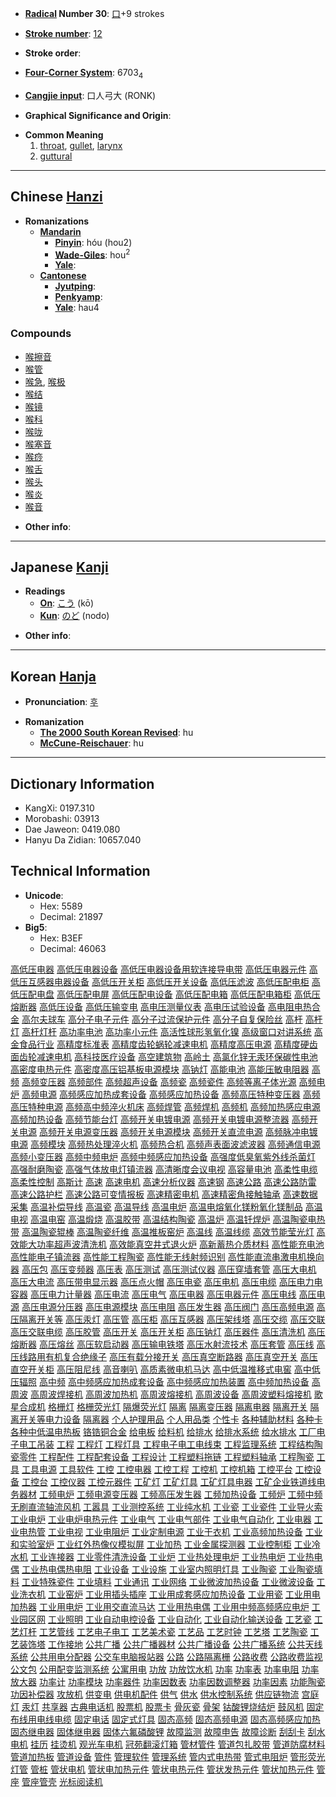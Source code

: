 * '''[[Wiktionary:Chinese radical index| Radical]] Number 30''': [[Wiktionary:Chinese radical index 口|口]]+9 strokes

* '''[[Wiktionary:Chinese total strokes index|Stroke number]]''': [[Wiktionary:Chinese total strokes index 12|12]]

* '''Stroke order''': 

* '''[[Wiktionary:Chinese four corner index|Four-Corner System]]''': 6703<sub>4</sub>

* '''[[Wiktionary:Chinese Cangjie index|Cangjie input]]''': 口人弓大 (RONK)

* '''Graphical Significance and Origin''': 

* '''Common Meaning'''
*#[[throat]], [[gullet]], [[larynx]]
*# [[guttural]]

----

== Chinese [[Hanzi]] ==

* '''Romanizations'''
** '''[[Mandarin]]'''
*** '''[[Pinyin]]''': hóu (hou2)
*** '''[[Wade-Giles]]''': hou<sup>2</sup>
*** '''[[Yale]]''': 
** '''[[Cantonese]]'''
*** '''[[Jyutping]]''':
*** '''[[Penkyamp]]''': 
*** '''[[Yale]]''': hau4

===Compounds===
*[[喉擦音]]
*[[喉管]]
*[[喉急]], [[喉极]]
*[[喉结]]
*[[喉镜]]
*[[喉科]]
*[[喉咙]]
*[[喉塞音]]
*[[喉痧]]
*[[喉舌]]
*[[喉头]]
*[[喉炎]]
*[[喉音]]

* '''Other info''': 

----

== Japanese [[Kanji]] ==

* '''Readings'''
** '''[[On]]''': [[こう]] (kō)
** '''[[Kun]]''': [[のど]] (nodo)

* '''Other info''':  

----

== Korean [[Hanja]] ==

* '''Pronunciation''': [[후]]

* '''Romanization'''
** '''[[The 2000 South Korean Revised Romanization|The 2000 South Korean Revised]]''': hu
** '''[[McCune-Reischauer]]''': hu

----

== Dictionary Information ==

* KangXi: 0197.310
* Morobashi: 03913
* Dae Jaweon: 0419.080
* Hanyu Da Zidian: 10657.040

== Technical Information ==

* '''Unicode''':
** Hex: 5589
** Decimal: 21897
* '''Big5''':
** Hex: B3EF
** Decimal: 46063
[http://www.88118888.com/dzdg008/001.htm 高低压电器]
[http://www.88118888.com/dzdg008/002.htm 高低压电器设备]
[http://www.88118888.com/dzdg008/003.htm 高低压电器设备用软连接导电带]
[http://www.88118888.com/dzdg008/004.htm 高低压电器元件]
[http://www.88118888.com/dzdg008/005.htm 高低压互感器电器设备]
[http://www.88118888.com/dzdg008/006.htm 高低压开关柜]
[http://www.88118888.com/dzdg008/007.htm 高低压开关设备]
[http://www.88118888.com/dzdg008/008.htm 高低压滤波]
[http://www.88118888.com/dzdg008/009.htm 高低压配电柜]
[http://www.88118888.com/dzdg008/010.htm 高低压配电盘]
[http://www.88118888.com/dzdg008/011.htm 高低压配电屏]
[http://www.88118888.com/dzdg008/012.htm 高低压配电设备]
[http://www.88118888.com/dzdg008/013.htm 高低压配电箱]
[http://www.88118888.com/dzdg008/014.htm 高低压配电箱柜]
[http://www.88118888.com/dzdg008/015.htm 高低压熔断器]
[http://www.88118888.com/dzdg008/016.htm 高低压设备]
[http://www.88118888.com/dzdg008/017.htm 高低压输变电]
[http://www.88118888.com/dzdg008/018.htm 高电压测量仪表]
[http://www.88118888.com/dzdg008/019.htm 高电压试验设备]
[http://www.88118888.com/dzdg008/020.htm 高电阻电热合金]
[http://www.88118888.com/dzdg008/021.htm 高尔夫球车]
[http://www.88118888.com/dzdg008/022.htm 高分子电子元件]
[http://www.88118888.com/dzdg008/023.htm 高分子过流保护元件]
[http://www.88118888.com/dzdg008/024.htm 高分子自复保险丝]
[http://www.88118888.com/dzdg008/025.htm 高杆]
[http://www.88118888.com/dzdg008/026.htm 高杆灯]
[http://www.88118888.com/dzdg008/027.htm 高杆灯杆]
[http://www.88118888.com/dzdg008/028.htm 高功率电池]
[http://www.88118888.com/dzdg008/029.htm 高功率小元件]
[http://www.88118888.com/dzdg008/030.htm 高活性球形氢氧化镍]
[http://www.88118888.com/dzdg008/031.htm 高级窗口对讲系统]
[http://www.88118888.com/dzdg008/032.htm 高金食品行业]
[http://www.88118888.com/dzdg008/033.htm 高精度标准表]
[http://www.88118888.com/dzdg008/034.htm 高精度齿轮蜗轮减速电机]
[http://www.88118888.com/dzdg008/035.htm 高精度高压电源]
[http://www.88118888.com/dzdg008/036.htm 高精度硬齿面齿轮减速电机]
[http://www.88118888.com/dzdg008/037.htm 高科技医疗设备]
[http://www.88118888.com/dzdg008/038.htm 高空建筑物]
[http://www.88118888.com/dzdg008/039.htm 高岭土]
[http://www.88118888.com/dzdg008/040.htm 高氯化锌无汞环保碳性电池]
[http://www.88118888.com/dzdg008/041.htm 高密度电热元件]
[http://www.88118888.com/dzdg008/042.htm 高密度高压铝基板电源模块]
[http://www.88118888.com/dzdg008/043.htm 高钠灯]
[http://www.88118888.com/dzdg008/044.htm 高能电池]
[http://www.88118888.com/dzdg008/045.htm 高能压敏电阻器]
[http://www.88118888.com/dzdg008/046.htm 高频]
[http://www.88118888.com/dzdg008/047.htm 高频变压器]
[http://www.88118888.com/dzdg008/048.htm 高频部件]
[http://www.88118888.com/dzdg008/049.htm 高频超声设备]
[http://www.88118888.com/dzdg008/050.htm 高频瓷]
[http://www.88118888.com/dzdg008/051.htm 高频瓷件]
[http://www.88118888.com/dzdg008/052.htm 高频等离子体光源]
[http://www.88118888.com/dzdg008/053.htm 高频电炉]
[http://www.88118888.com/dzdg008/054.htm 高频电源]
[http://www.88118888.com/dzdg008/055.htm 高频感应加热成套设备]
[http://www.88118888.com/dzdg008/056.htm 高频感应加热设备]
[http://www.88118888.com/dzdg008/057.htm 高频高压特种变压器]
[http://www.88118888.com/dzdg008/058.htm 高频高压特种电源]
[http://www.88118888.com/dzdg008/059.htm 高频高中频淬火机床]
[http://www.88118888.com/dzdg008/060.htm 高频焊管]
[http://www.88118888.com/dzdg008/061.htm 高频焊机]
[http://www.88118888.com/dzdg008/062.htm 高频机]
[http://www.88118888.com/dzdg008/063.htm 高频加热感应电源]
[http://www.88118888.com/dzdg008/064.htm 高频加热设备]
[http://www.88118888.com/dzdg008/065.htm 高频节能台灯]
[http://www.88118888.com/dzdg008/066.htm 高频开关电镀电源]
[http://www.88118888.com/dzdg008/067.htm 高频开关电镀电源整流器]
[http://www.88118888.com/dzdg008/068.htm 高频开关电源]
[http://www.88118888.com/dzdg008/069.htm 高频开关电源变压器]
[http://www.88118888.com/dzdg008/070.htm 高频开关电源模块]
[http://www.88118888.com/dzdg008/071.htm 高频开关直流电源]
[http://www.88118888.com/dzdg008/072.htm 高频脉冲电镀电源]
[http://www.88118888.com/dzdg008/073.htm 高频模块]
[http://www.88118888.com/dzdg008/074.htm 高频热处理淬火机]
[http://www.88118888.com/dzdg008/075.htm 高频热合机]
[http://www.88118888.com/dzdg008/076.htm 高频声表面波滤波器]
[http://www.88118888.com/dzdg008/077.htm 高频通信电源]
[http://www.88118888.com/dzdg008/078.htm 高频小变压器]
[http://www.88118888.com/dzdg008/079.htm 高频中频电炉]
[http://www.88118888.com/dzdg008/080.htm 高频中频感应加热设备]
[http://www.88118888.com/dzdg008/081.htm 高强度低臭氧紫外线杀菌灯]
[http://www.88118888.com/dzdg008/082.htm 高强耐磨陶瓷]
[http://www.88118888.com/dzdg008/083.htm 高强气体放电灯镇流器]
[http://www.88118888.com/dzdg008/084.htm 高清晰度会议电视]
[http://www.88118888.com/dzdg008/085.htm 高容量电池]
[http://www.88118888.com/dzdg008/086.htm 高柔性电缆]
[http://www.88118888.com/dzdg008/087.htm 高柔性控制]
[http://www.88118888.com/dzdg008/088.htm 高斯计]
[http://www.88118888.com/dzdg008/089.htm 高速]
[http://www.88118888.com/dzdg008/090.htm 高速电机]
[http://www.88118888.com/dzdg008/091.htm 高速分析仪器]
[http://www.88118888.com/dzdg008/092.htm 高速钢]
[http://www.88118888.com/dzdg008/093.htm 高速公路]
[http://www.88118888.com/dzdg008/094.htm 高速公路防雷]
[http://www.88118888.com/dzdg008/095.htm 高速公路护栏]
[http://www.88118888.com/dzdg008/096.htm 高速公路可变情报板]
[http://www.88118888.com/dzdg008/097.htm 高速精密电机]
[http://www.88118888.com/dzdg008/098.htm 高速精密角接触轴承]
[http://www.88118888.com/dzdg008/099.htm 高速数据采集]
[http://www.88118888.com/dzdg008/100.htm 高温补偿导线]
[http://www.88118888.com/dzdg008/101.htm 高温瓷]
[http://www.88118888.com/dzdg008/102.htm 高温导线]
[http://www.88118888.com/dzdg008/103.htm 高温电炉]
[http://www.88118888.com/dzdg008/104.htm 高温电熔氧化镁粉氧化镁制品]
[http://www.88118888.com/dzdg008/105.htm 高温电视]
[http://www.88118888.com/dzdg008/106.htm 高温电窑]
[http://www.88118888.com/dzdg008/107.htm 高温煅烧]
[http://www.88118888.com/dzdg008/108.htm 高温胶带]
[http://www.88118888.com/dzdg008/109.htm 高温结构陶瓷]
[http://www.88118888.com/dzdg008/110.htm 高温炉]
[http://www.88118888.com/dzdg008/111.htm 高温钎焊炉]
[http://www.88118888.com/dzdg008/112.htm 高温陶瓷电热带]
[http://www.88118888.com/dzdg008/113.htm 高温陶瓷辊棒]
[http://www.88118888.com/dzdg008/114.htm 高温陶瓷纤维]
[http://www.88118888.com/dzdg008/115.htm 高温推板窑炉]
[http://www.88118888.com/dzdg008/116.htm 高温线]
[http://www.88118888.com/dzdg008/117.htm 高温线缆]
[http://www.88118888.com/dzdg008/118.htm 高效节能莹光灯]
[http://www.88118888.com/dzdg008/119.htm 高效能大功率超声波清洗机]
[http://www.88118888.com/dzdg008/120.htm 高效能真空井式退火炉]
[http://www.88118888.com/dzdg008/121.htm 高新蓄热介质材料]
[http://www.88118888.com/dzdg008/122.htm 高性能充电池]
[http://www.88118888.com/dzdg008/123.htm 高性能电子镇流器]
[http://www.88118888.com/dzdg008/124.htm 高性能工程陶瓷]
[http://www.88118888.com/dzdg008/125.htm 高性能无线射频识别]
[http://www.88118888.com/dzdg008/126.htm 高性能直流串激电机换向器]
[http://www.88118888.com/dzdg008/127.htm 高压包]
[http://www.88118888.com/dzdg008/128.htm 高压变频器]
[http://www.88118888.com/dzdg008/129.htm 高压表]
[http://www.88118888.com/dzdg008/130.htm 高压测试]
[http://www.88118888.com/dzdg008/131.htm 高压测试仪器]
[http://www.88118888.com/dzdg008/132.htm 高压穿墙套管]
[http://www.88118888.com/dzdg008/133.htm 高压大电机]
[http://www.88118888.com/dzdg008/134.htm 高压大电流]
[http://www.88118888.com/dzdg008/135.htm 高压带电显示器]
[http://www.88118888.com/dzdg008/136.htm 高压点火帽]
[http://www.88118888.com/dzdg008/137.htm 高压电瓷]
[http://www.88118888.com/dzdg008/138.htm 高压电机]
[http://www.88118888.com/dzdg008/139.htm 高压电缆]
[http://www.88118888.com/dzdg008/140.htm 高压电力电容器]
[http://www.88118888.com/dzdg008/141.htm 高压电力计量器]
[http://www.88118888.com/dzdg008/142.htm 高压电流]
[http://www.88118888.com/dzdg008/143.htm 高压电气]
[http://www.88118888.com/dzdg008/144.htm 高压电器]
[http://www.88118888.com/dzdg008/145.htm 高压电器元件]
[http://www.88118888.com/dzdg008/146.htm 高压电线]
[http://www.88118888.com/dzdg008/147.htm 高压电源]
[http://www.88118888.com/dzdg008/148.htm 高压电源分压器]
[http://www.88118888.com/dzdg008/149.htm 高压电源模块]
[http://www.88118888.com/dzdg008/150.htm 高压电阻]
[http://www.88118888.com/dzdg008/151.htm 高压发生器]
[http://www.88118888.com/dzdg008/152.htm 高压阀门]
[http://www.88118888.com/dzdg008/153.htm 高压高频电源]
[http://www.88118888.com/dzdg008/154.htm 高压隔离开关等]
[http://www.88118888.com/dzdg008/155.htm 高压汞灯]
[http://www.88118888.com/dzdg008/156.htm 高压管]
[http://www.88118888.com/dzdg008/157.htm 高压柜]
[http://www.88118888.com/dzdg008/158.htm 高压互感器]
[http://www.88118888.com/dzdg008/159.htm 高压架线塔]
[http://www.88118888.com/dzdg008/160.htm 高压交缆]
[http://www.88118888.com/dzdg008/161.htm 高压交联]
[http://www.88118888.com/dzdg008/162.htm 高压交联电缆]
[http://www.88118888.com/dzdg008/163.htm 高压胶管]
[http://www.88118888.com/dzdg008/164.htm 高压开关]
[http://www.88118888.com/dzdg008/165.htm 高压开关柜]
[http://www.88118888.com/dzdg008/166.htm 高压钠灯]
[http://www.88118888.com/dzdg008/167.htm 高压器件]
[http://www.88118888.com/dzdg008/168.htm 高压清洗机]
[http://www.88118888.com/dzdg008/169.htm 高压熔断器]
[http://www.88118888.com/dzdg008/170.htm 高压熔丝]
[http://www.88118888.com/dzdg008/171.htm 高压软启动器]
[http://www.88118888.com/dzdg008/172.htm 高压输电铁塔]
[http://www.88118888.com/dzdg008/173.htm 高压水射流技术]
[http://www.88118888.com/dzdg008/174.htm 高压套管]
[http://www.88118888.com/dzdg008/175.htm 高压线]
[http://www.88118888.com/dzdg008/176.htm 高压线路用有机复合绝缘子]
[http://www.88118888.com/dzdg008/177.htm 高压有载分接开关]
[http://www.88118888.com/dzdg008/178.htm 高压真空断路器]
[http://www.88118888.com/dzdg008/179.htm 高压真空开关]
[http://www.88118888.com/dzdg008/180.htm 高压直空开关柜]
[http://www.88118888.com/dzdg008/181.htm 高压阻尼线]
[http://www.88118888.com/dzdg008/182.htm 高音喇叭]
[http://www.88118888.com/dzdg008/183.htm 高质素微电机马达]
[http://www.88118888.com/dzdg008/184.htm 高中低温推移式电窖]
[http://www.88118888.com/dzdg008/185.htm 高中低压辐照]
[http://www.88118888.com/dzdg008/186.htm 高中频]
[http://www.88118888.com/dzdg008/187.htm 高中频感应加热成套设备]
[http://www.88118888.com/dzdg008/188.htm 高中频感应加热装置]
[http://www.88118888.com/dzdg008/189.htm 高中频加热设备]
[http://www.88118888.com/dzdg008/190.htm 高周波]
[http://www.88118888.com/dzdg008/191.htm 高周波焊接机]
[http://www.88118888.com/dzdg008/192.htm 高周波加热机]
[http://www.88118888.com/dzdg008/193.htm 高周波熔接机]
[http://www.88118888.com/dzdg008/194.htm 高周波设备]
[http://www.88118888.com/dzdg008/195.htm 高周波塑料熔接机]
[http://www.88118888.com/dzdg008/196.htm 歌星合成机]
[http://www.88118888.com/dzdg008/197.htm 格栅灯]
[http://www.88118888.com/dzdg008/198.htm 格栅荧光灯]
[http://www.88118888.com/dzdg008/199.htm 隔爆荧光灯]
[http://www.88118888.com/dzdg008/200.htm 隔离]
[http://www.88118888.com/dzdg008/201.htm 隔离变压器]
[http://www.88118888.com/dzdg008/202.htm 隔离电器]
[http://www.88118888.com/dzdg008/203.htm 隔离开关]
[http://www.88118888.com/dzdg008/204.htm 隔离开关等电力设备]
[http://www.88118888.com/dzdg008/205.htm 隔离器]
[http://www.88118888.com/dzdg008/206.htm 个人护理用品]
[http://www.88118888.com/dzdg008/207.htm 个人用品类]
[http://www.88118888.com/dzdg008/208.htm 个性卡]
[http://www.88118888.com/dzdg008/209.htm 各种辅助材料]
[http://www.88118888.com/dzdg008/210.htm 各种卡]
[http://www.88118888.com/dzdg008/211.htm 各种中低温电热板]
[http://www.88118888.com/dzdg008/212.htm 铬锆铜合金]
[http://www.88118888.com/dzdg008/213.htm 给电板]
[http://www.88118888.com/dzdg008/214.htm 给料机]
[http://www.88118888.com/dzdg008/215.htm 给排水]
[http://www.88118888.com/dzdg008/216.htm 给排水系统]
[http://www.88118888.com/dzdg008/217.htm 给水排水]
[http://www.88118888.com/dzdg008/218.htm 工厂电子电工吊装]
[http://www.88118888.com/dzdg008/219.htm 工程]
[http://www.88118888.com/dzdg008/220.htm 工程灯]
[http://www.88118888.com/dzdg008/221.htm 工程灯具]
[http://www.88118888.com/dzdg008/222.htm 工程电子电工电线束]
[http://www.88118888.com/dzdg008/223.htm 工程监理系统]
[http://www.88118888.com/dzdg008/224.htm 工程结构陶瓷零件]
[http://www.88118888.com/dzdg008/225.htm 工程配件]
[http://www.88118888.com/dzdg008/226.htm 工程配套设备]
[http://www.88118888.com/dzdg008/227.htm 工程设计]
[http://www.88118888.com/dzdg008/228.htm 工程塑料拖链]
[http://www.88118888.com/dzdg008/229.htm 工程塑料轴承]
[http://www.88118888.com/dzdg008/230.htm 工程陶瓷]
[http://www.88118888.com/dzdg008/231.htm 工具]
[http://www.88118888.com/dzdg008/232.htm 工具电源]
[http://www.88118888.com/dzdg008/233.htm 工具软件]
[http://www.88118888.com/dzdg008/234.htm 工控]
[http://www.88118888.com/dzdg008/235.htm 工控电器]
[http://www.88118888.com/dzdg008/236.htm 工控工程]
[http://www.88118888.com/dzdg008/237.htm 工控机]
[http://www.88118888.com/dzdg008/238.htm 工控机箱]
[http://www.88118888.com/dzdg008/239.htm 工控平台]
[http://www.88118888.com/dzdg008/240.htm 工控设备]
[http://www.88118888.com/dzdg008/241.htm 工控台]
[http://www.88118888.com/dzdg008/242.htm 工控仪器]
[http://www.88118888.com/dzdg008/243.htm 工控元器件]
[http://www.88118888.com/dzdg008/244.htm 工矿灯]
[http://www.88118888.com/dzdg008/245.htm 工矿灯具]
[http://www.88118888.com/dzdg008/246.htm 工矿灯具电器]
[http://www.88118888.com/dzdg008/247.htm 工矿企业铁道线电务器材]
[http://www.88118888.com/dzdg008/248.htm 工频电炉]
[http://www.88118888.com/dzdg008/249.htm 工频电源变压器]
[http://www.88118888.com/dzdg008/250.htm 工频高压发生器]
[http://www.88118888.com/dzdg008/251.htm 工频加热设备]
[http://www.88118888.com/dzdg008/252.htm 工频炉]
[http://www.88118888.com/dzdg008/253.htm 工频中频无刷直流轴流风机]
[http://www.88118888.com/dzdg008/254.htm 工嚣具]
[http://www.88118888.com/dzdg008/255.htm 工业测控系统]
[http://www.88118888.com/dzdg008/256.htm 工业纯水机]
[http://www.88118888.com/dzdg008/257.htm 工业瓷]
[http://www.88118888.com/dzdg008/258.htm 工业瓷件]
[http://www.88118888.com/dzdg008/259.htm 工业导火索]
[http://www.88118888.com/dzdg008/260.htm 工业电炉]
[http://www.88118888.com/dzdg008/261.htm 工业电炉电热元件]
[http://www.88118888.com/dzdg008/262.htm 工业电气]
[http://www.88118888.com/dzdg008/263.htm 工业电气部件]
[http://www.88118888.com/dzdg008/264.htm 工业电气自动化]
[http://www.88118888.com/dzdg008/265.htm 工业电器]
[http://www.88118888.com/dzdg008/266.htm 工业电热管]
[http://www.88118888.com/dzdg008/267.htm 工业电视]
[http://www.88118888.com/dzdg008/268.htm 工业电阻炉]
[http://www.88118888.com/dzdg008/269.htm 工业定制电源]
[http://www.88118888.com/dzdg008/270.htm 工业干衣机]
[http://www.88118888.com/dzdg008/271.htm 工业高频加热设备]
[http://www.88118888.com/dzdg008/272.htm 工业和实验室炉]
[http://www.88118888.com/dzdg008/273.htm 工业红外热像仪模拟屏]
[http://www.88118888.com/dzdg008/274.htm 工业加热]
[http://www.88118888.com/dzdg008/275.htm 工业金属探测器]
[http://www.88118888.com/dzdg008/276.htm 工业控制柜]
[http://www.88118888.com/dzdg008/277.htm 工业冷水机]
[http://www.88118888.com/dzdg008/278.htm 工业连接器]
[http://www.88118888.com/dzdg008/279.htm 工业零件清洗设备]
[http://www.88118888.com/dzdg008/280.htm 工业炉]
[http://www.88118888.com/dzdg008/281.htm 工业热处理电炉]
[http://www.88118888.com/dzdg008/282.htm 工业热电炉]
[http://www.88118888.com/dzdg008/283.htm 工业热电偶]
[http://www.88118888.com/dzdg008/284.htm 工业热电偶热电阻]
[http://www.88118888.com/dzdg008/285.htm 工业设备]
[http://www.88118888.com/dzdg008/286.htm 工业设施]
[http://www.88118888.com/dzdg008/287.htm 工业室内照明灯具]
[http://www.88118888.com/dzdg008/288.htm 工业陶瓷]
[http://www.88118888.com/dzdg008/289.htm 工业陶瓷填料]
[http://www.88118888.com/dzdg008/290.htm 工业特殊瓷件]
[http://www.88118888.com/dzdg008/291.htm 工业填料]
[http://www.88118888.com/dzdg008/292.htm 工业通讯]
[http://www.88118888.com/dzdg008/293.htm 工业网络]
[http://www.88118888.com/dzdg008/294.htm 工业微波加热设备]
[http://www.88118888.com/dzdg008/295.htm 工业微波设备]
[http://www.88118888.com/dzdg008/296.htm 工业洗衣机]
[http://www.88118888.com/dzdg008/297.htm 工业窑炉]
[http://www.88118888.com/dzdg008/298.htm 工业用插头插座]
[http://www.88118888.com/dzdg008/299.htm 工业用成套感应加热设备]
[http://www.88118888.com/dzdg008/300.htm 工业用瓷]
[http://www.88118888.com/dzdg008/301.htm 工业用电加热器]
[http://www.88118888.com/dzdg008/302.htm 工业用电炉]
[http://www.88118888.com/dzdg008/303.htm 工业用交直流马达]
[http://www.88118888.com/dzdg008/304.htm 工业用热电偶]
[http://www.88118888.com/dzdg008/305.htm 工业用中频高频感应电炉]
[http://www.88118888.com/dzdg008/306.htm 工业园区网]
[http://www.88118888.com/dzdg008/307.htm 工业照明]
[http://www.88118888.com/dzdg008/308.htm 工业自动电控设备]
[http://www.88118888.com/dzdg008/309.htm 工业自动化]
[http://www.88118888.com/dzdg008/310.htm 工业自动化输送设备]
[http://www.88118888.com/dzdg008/311.htm 工艺瓷]
[http://www.88118888.com/dzdg008/312.htm 工艺灯杆]
[http://www.88118888.com/dzdg008/313.htm 工艺管线]
[http://www.88118888.com/dzdg008/314.htm 工艺电子电工]
[http://www.88118888.com/dzdg008/315.htm 工艺美术瓷]
[http://www.88118888.com/dzdg008/316.htm 工艺品]
[http://www.88118888.com/dzdg008/317.htm 工艺时钟]
[http://www.88118888.com/dzdg008/318.htm 工艺塔]
[http://www.88118888.com/dzdg008/319.htm 工艺陶瓷]
[http://www.88118888.com/dzdg008/320.htm 工艺装饰塔]
[http://www.88118888.com/dzdg008/321.htm 工作接地]
[http://www.88118888.com/dzdg008/322.htm 公共广播]
[http://www.88118888.com/dzdg008/323.htm 公共广播器材]
[http://www.88118888.com/dzdg008/324.htm 公共广播设备]
[http://www.88118888.com/dzdg008/325.htm 公共广播系统]
[http://www.88118888.com/dzdg008/326.htm 公共天线系统]
[http://www.88118888.com/dzdg008/327.htm 公共用电分配器]
[http://www.88118888.com/dzdg008/328.htm 公交车电脑报站器]
[http://www.88118888.com/dzdg008/329.htm 公路]
[http://www.88118888.com/dzdg008/330.htm 公路隔离栅]
[http://www.88118888.com/dzdg008/331.htm 公路收费]
[http://www.88118888.com/dzdg008/332.htm 公路收费监视]
[http://www.88118888.com/dzdg008/333.htm 公文包]
[http://www.88118888.com/dzdg008/334.htm 公用配变监测系统]
[http://www.88118888.com/dzdg008/335.htm 公寓用电]
[http://www.88118888.com/dzdg008/336.htm 功放]
[http://www.88118888.com/dzdg008/337.htm 功放饮水机]
[http://www.88118888.com/dzdg008/338.htm 功率]
[http://www.88118888.com/dzdg008/339.htm 功率表]
[http://www.88118888.com/dzdg008/340.htm 功率电阻]
[http://www.88118888.com/dzdg008/341.htm 功率放大器]
[http://www.88118888.com/dzdg008/342.htm 功率计]
[http://www.88118888.com/dzdg008/343.htm 功率模块]
[http://www.88118888.com/dzdg008/344.htm 功率器件]
[http://www.88118888.com/dzdg008/345.htm 功率因数表]
[http://www.88118888.com/dzdg008/346.htm 功率因数调整器]
[http://www.88118888.com/dzdg008/347.htm 功率因素]
[http://www.88118888.com/dzdg008/348.htm 功能陶瓷]
[http://www.88118888.com/dzdg008/349.htm 功因补偿器]
[http://www.88118888.com/dzdg008/350.htm 攻放机]
[http://www.88118888.com/dzdg008/351.htm 供变电]
[http://www.88118888.com/dzdg008/352.htm 供电机配件]
[http://www.88118888.com/dzdg008/353.htm 供气]
[http://www.88118888.com/dzdg008/354.htm 供水]
[http://www.88118888.com/dzdg008/355.htm 供水控制系统]
[http://www.88118888.com/dzdg008/356.htm 供应链物流]
[http://www.88118888.com/dzdg008/357.htm 宫庭灯]
[http://www.88118888.com/dzdg008/358.htm 汞灯]
[http://www.88118888.com/dzdg008/359.htm 共享器]
[http://www.88118888.com/dzdg008/360.htm 古典电话机]
[http://www.88118888.com/dzdg008/361.htm 股票机]
[http://www.88118888.com/dzdg008/362.htm 股票卡]
[http://www.88118888.com/dzdg008/363.htm 骨灰瓷]
[http://www.88118888.com/dzdg008/364.htm 骨架]
[http://www.88118888.com/dzdg008/365.htm 钴酸锂烧结炉]
[http://www.88118888.com/dzdg008/366.htm 鼓风机]
[http://www.88118888.com/dzdg008/367.htm 固定布线用电线电缆]
[http://www.88118888.com/dzdg008/368.htm 固定电话]
[http://www.88118888.com/dzdg008/369.htm 固定式灯具]
[http://www.88118888.com/dzdg008/370.htm 固态高频]
[http://www.88118888.com/dzdg008/371.htm 固态高频电源]
[http://www.88118888.com/dzdg008/372.htm 固态高频感应加热]
[http://www.88118888.com/dzdg008/373.htm 固态继电器]
[http://www.88118888.com/dzdg008/374.htm 固体继电器]
[http://www.88118888.com/dzdg008/375.htm 固体六氟磷酸锂]
[http://www.88118888.com/dzdg008/376.htm 故障监测]
[http://www.88118888.com/dzdg008/377.htm 故障申告]
[http://www.88118888.com/dzdg008/378.htm 故障诊断]
[http://www.88118888.com/dzdg008/379.htm 刮刮卡]
[http://www.88118888.com/dzdg008/380.htm 刮水电机]
[http://www.88118888.com/dzdg008/381.htm 挂历]
[http://www.88118888.com/dzdg008/382.htm 挂烫机]
[http://www.88118888.com/dzdg008/383.htm 观光车电机]
[http://www.88118888.com/dzdg008/384.htm 冠苑翻滚灯箱]
[http://www.88118888.com/dzdg008/385.htm 管材管件]
[http://www.88118888.com/dzdg008/386.htm 管道包扎胶带]
[http://www.88118888.com/dzdg008/387.htm 管道防腐材料]
[http://www.88118888.com/dzdg008/388.htm 管道加热板]
[http://www.88118888.com/dzdg008/389.htm 管道设备]
[http://www.88118888.com/dzdg008/390.htm 管件]
[http://www.88118888.com/dzdg008/391.htm 管理软件]
[http://www.88118888.com/dzdg008/392.htm 管理系统]
[http://www.88118888.com/dzdg008/393.htm 管内式电热带]
[http://www.88118888.com/dzdg008/394.htm 管式电阻炉]
[http://www.88118888.com/dzdg008/395.htm 管形荧光灯管]
[http://www.88118888.com/dzdg008/396.htm 管桩]
[http://www.88118888.com/dzdg008/397.htm 管状电机]
[http://www.88118888.com/dzdg008/398.htm 管状电加热元件]
[http://www.88118888.com/dzdg008/399.htm 管状电热元件]
[http://www.88118888.com/dzdg008/400.htm 管状发热元件]
[http://www.88118888.com/dzdg008/401.htm 管状加热元件]
[http://www.88118888.com/dzdg008/402.htm 管座]
[http://www.88118888.com/dzdg008/403.htm 管座管壳]
[http://www.88118888.com/dzdg008/404.htm 光标阅读机]